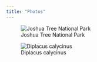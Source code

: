 ```yaml
---
title: "Photos"
---
```


![Joshua Tree National Park](photos/DSC_0256-2.jpg)

![Diplacus calycinus](photos/DSC_0080.jpg)
